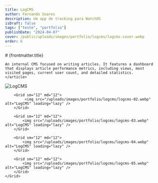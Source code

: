 ```yaml
---
title: LogCMS
author: Fernando Soares
description: Um app de tracking para WatchOS
isDraft: false
tags: ["teste", "portfolio"]
publishDate: "2024-04-07"
cover: /public/uploads/images/portfolio/logcms/logcms-cover.webp
order: 6
---
```


<section class="content-section wrap">
    <article class="content-article">
    # {frontmatter.title}

    An internal CMS focused on writing articles. It features a dashboard that displays article performance metrics, including views, most visited pages, current user count, and detailed statistics.
    </article>
</section>

<section class="wrap-wide">
    <Grid isContainer>
        <Grid sm="12" md="12">
            <img src="/uploads/images/portfolio/logcms/logcms-01.webp" alt="LogCMS" loading="lazy" />
        </Grid>

        <Grid sm="12" md="12">
             <img src="/uploads/images/portfolio/logcms/logcms-02.webp" alt="LogCMS" loading="lazy" />
        </Grid>

        <Grid sm="12" md="12">
            <img src="/uploads/images/portfolio/logcms/logcms-03.webp" alt="LogCMS" loading="lazy" />
        </Grid>

        <Grid sm="12" md="12">
            <img src="/uploads/images/portfolio/logcms/logcms-04.webp" alt="LogCMS" loading="lazy" />
        </Grid>

        <Grid sm="12" md="12">
            <img src="/uploads/images/portfolio/logcms/logcms-05.webp" alt="LogCMS" loading="lazy" />
        </Grid>
    </Grid>
</section>